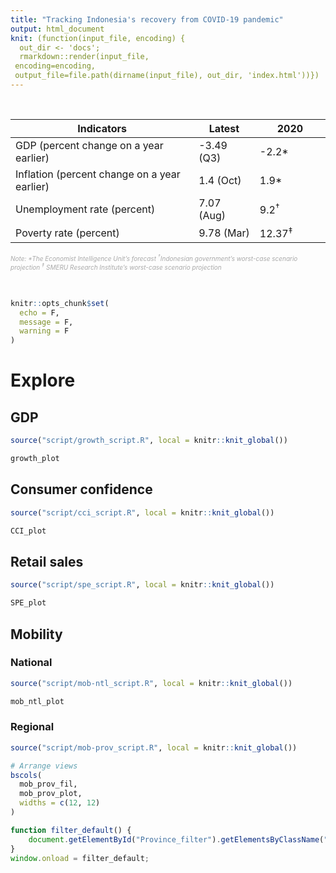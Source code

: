 ```yaml
---
title: "Tracking Indonesia's recovery from COVID-19 pandemic"
output: html_document
knit: (function(input_file, encoding) {
  out_dir <- 'docs';
  rmarkdown::render(input_file,
 encoding=encoding,
 output_file=file.path(dirname(input_file), out_dir, 'index.html'))})
---
```


<br>  

Indicators                                   | Latest          | 2020  
-------------------------------------------- | --------------- | -----------------  
GDP (percent change on a year earlier)       | -3.49 (Q3)      | -2.2*  
Inflation (percent change on a year earlier) | 1.4 (Oct)       | 1.9*  
Unemployment rate (percent)                  | 7.07 (Aug)      | 9.2<sup>†</sup>   
Poverty rate (percent)                       | 9.78 (Mar) | 12.37<sup>‡</sup>  

<i style="color: #a9a9a9;font-size: 10px;">Note: *The Economist Intelligence Unit's forecast <sup>†</sup>Indonesian government's worst-case scenario projection <sup>‡</sup> SMERU Research Institute's worst-case scenario projection</i>

<br>  

```r
knitr::opts_chunk$set(
  echo = F,
  message = F,
  warning = F
)
```


# Explore {.tabset .tabset-pills}

## GDP

```r
source("script/growth_script.R", local = knitr::knit_global())

growth_plot
```


## Consumer confidence

```r
source("script/cci_script.R", local = knitr::knit_global())

CCI_plot
```


## Retail sales

```r
source("script/spe_script.R", local = knitr::knit_global())

SPE_plot
```


## Mobility {.tabset}

### National

```r
source("script/mob-ntl_script.R", local = knitr::knit_global())

mob_ntl_plot
```


### Regional

```r
source("script/mob-prov_script.R", local = knitr::knit_global())

# Arrange views
bscols(
  mob_prov_fil,
  mob_prov_plot,
  widths = c(12, 12)
)
```

```js
function filter_default() {
    document.getElementById("Province_filter").getElementsByClassName("selectized")[0].selectize.setValue("Jakarta");
}
window.onload = filter_default;
```
